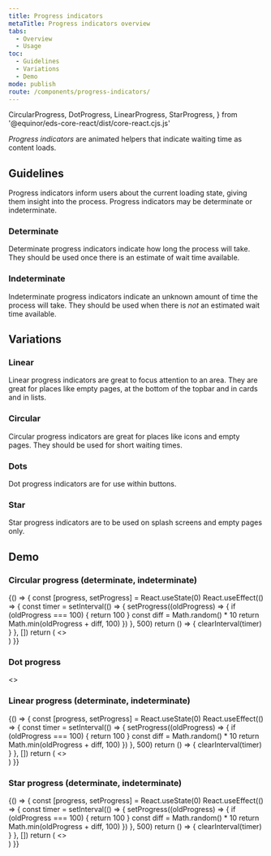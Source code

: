 ```yaml
---
title: Progress indicators
metaTitle: Progress indicators overview
tabs:
  - Overview
  - Usage
toc:
  - Guidelines
  - Variations
  - Demo
mode: publish
route: /components/progress-indicators/
---
```


  CircularProgress,
  DotProgress,
  LinearProgress,
  StarProgress,
} from '@equinor/eds-core-react/dist/core-react.cjs.js'

_Progress indicators_ are animated helpers that indicate waiting time as content loads.

<!--One to two sentences as an introduction to the component-->

## Guidelines

<!--List how to use it, sizes, widths, grid interactions, color allowances -->

Progress indicators inform users about the current loading state, giving them insight into the process. Progress indicators may be determinate or indeterminate.

### Determinate

Determinate progress indicators indicate how long the process will take. They should be used once there is an estimate of wait time available.

### Indeterminate

Indeterminate progress indicators indicate an unknown amount of time the process will take. They should be used when there is _not_ an estimated wait time available.

## Variations

<!--One ### heading per frame in Figma, explaining each component in that frame. One 'content' section per variation if needed -->

### Linear

Linear progress indicators are great to focus attention to an area. They are great for places like empty pages, at the bottom of the topbar and in cards and in lists.

<FigmaImage
  url="https://www.figma.com/file/0bGXR2sCwMVSDNyyzu5BXrO5/Desktop-UI?node-id=2529%3A17"
  alt="Figma design of linear progress indicator"
/>

### Circular

Circular progress indicators are great for places like icons and empty pages. They should be used for short waiting times.

<FigmaImage
  url="https://www.figma.com/file/0bGXR2sCwMVSDNyyzu5BXrO5/Desktop-UI?node-id=2529%3A34"
  alt="Figma design of circular progress indicators"
/>

### Dots

Dot progress indicators are for use within buttons.

<FigmaImage
  url="https://www.figma.com/file/0bGXR2sCwMVSDNyyzu5BXrO5/Desktop-UI?node-id=112%3A887"
  alt="Figma design of dotted progress indicators"
/>

### Star

Star progress indicators are to be used on splash screens and empty pages only.

<FigmaImage
  url="https://www.figma.com/file/0bGXR2sCwMVSDNyyzu5BXrO5/Desktop-UI?node-id=2529%3A67"
  alt="Figma design of equinor star progress indicators"
/>

## Demo

### Circular progress (determinate, indeterminate)

<Playground>
  {() => {
    const [progress, setProgress] = React.useState(0)
    React.useEffect(() => {
      const timer = setInterval(() => {
        setProgress((oldProgress) => {
          if (oldProgress === 100) {
            return 100
          }
          const diff = Math.random() * 10
          return Math.min(oldProgress + diff, 100)
        })
      }, 500)
      return () => {
        clearInterval(timer)
      }
    }, [])
    return (
      <>
        <CircularProgress variant="determinate" value={progress} />
        <br />
        <CircularProgress />
      </>
    )
  }}
</Playground>

### Dot progress

<Playground>
  <>
    <div style={{ backgroundColor: '#DCDCDC', padding: '1rem' }}>
      <DotProgress />
    </div>
    <div style={{ padding: '1rem' }}>
      <DotProgress variant="green" />
    </div>
  </>
</Playground>

### Linear progress (determinate, indeterminate)

<Playground>
  {() => {
    const [progress, setProgress] = React.useState(0)
    React.useEffect(() => {
      const timer = setInterval(() => {
        setProgress((oldProgress) => {
          if (oldProgress === 100) {
            return 100
          }
          const diff = Math.random() * 10
          return Math.min(oldProgress + diff, 100)
        })
      }, 500)
      return () => {
        clearInterval(timer)
      }
    }, [])
    return (
      <>
        <LinearProgress variant="determinate" value={progress} />
        <br />
        <LinearProgress />
      </>
    )
  }}
</Playground>

### Star progress (determinate, indeterminate)

<Playground>
  {() => {
    const [progress, setProgress] = React.useState(0)
    React.useEffect(() => {
      const timer = setInterval(() => {
        setProgress((oldProgress) => {
          if (oldProgress === 100) {
            return 100
          }
          const diff = Math.random() * 10
          return Math.min(oldProgress + diff, 100)
        })
      }, 500)
      return () => {
        clearInterval(timer)
      }
    }, [])
    return (
      <>
        <StarProgress variant="determinate" value={progress} />
        <br />
        <StarProgress />
      </>
    )
  }}
</Playground>
